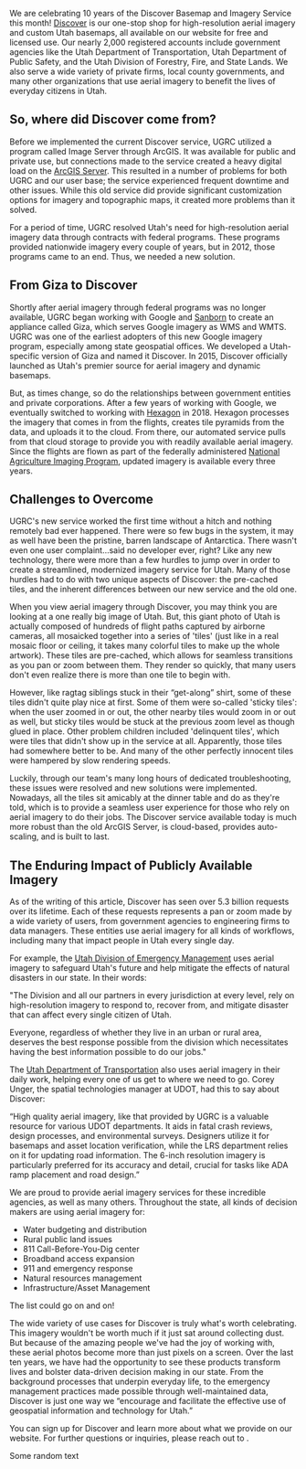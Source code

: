 
We are celebrating 10 years of the Discover Basemap and Imagery Service this month! [Discover](/products/discover/) is our one-stop shop for high-resolution aerial imagery and custom Utah basemaps, all available on our website for free and licensed use. Our nearly 2,000 registered accounts include government agencies like the Utah Department of Transportation, Utah Department of Public Safety, and the Utah Division of Forestry, Fire, and State Lands. We also serve a wide variety of private firms, local county governments, and many other organizations that use aerial imagery to benefit the lives of everyday citizens in Utah.

## So, where did Discover come from?

Before we implemented the current Discover service, UGRC utilized a program called Image Server through ArcGIS. It was available for public and private use, but connections made to the service created a heavy digital load on the [ArcGIS Server](https://enterprise.arcgis.com/en/image/latest/get-started/windows/what-is-arcgis-image-server-.htm). This resulted in a number of problems for both UGRC and our user base; the service experienced frequent downtime and other issues. While this old service did provide significant customization options for imagery and topographic maps, it created more problems than it solved.

For a period of time, UGRC resolved Utah's need for high-resolution aerial imagery data through contracts with federal programs. These programs provided nationwide imagery every couple of years, but in 2012, those programs came to an end. Thus, we needed a new solution.

## From Giza to Discover

Shortly after aerial imagery through federal programs was no longer available, UGRC began working with Google and [Sanborn](https://sanborn.com/) to create an appliance called Giza, which serves Google imagery as WMS and WMTS. UGRC was one of the earliest adopters of this new Google imagery program, especially among state geospatial offices. We developed a Utah-specific version of Giza and named it Discover. In 2015, Discover officially launched as Utah's premier source for aerial imagery and dynamic basemaps.

But, as times change, so do the relationships between government entities and private corporations. After a few years of working with Google, we eventually switched to working with [Hexagon](https://hexagon.com/products/aerial-imagery) in 2018. Hexagon processes the imagery that comes in from the flights, creates tile pyramids from the data, and uploads it to the cloud. From there, our automated service pulls from that cloud storage to provide you with readily available aerial imagery. Since the flights are flown as part of the federally administered [National Agriculture Imaging Program](https://naip-usdaonline.hub.arcgis.com/), updated imagery is available every three years.

## Challenges to Overcome

UGRC's new service worked the first time without a hitch and nothing remotely bad ever happened. There were so few bugs in the system, it may as well have been the pristine, barren landscape of Antarctica. There wasn't even one user complaint…said no developer ever, right? Like any new technology, there were more than a few hurdles to jump over in order to create a streamlined, modernized imagery service for Utah. Many of those hurdles had to do with two unique aspects of Discover: the pre-cached tiles, and the inherent differences between our new service and the old one.

When you view aerial imagery through Discover, you may think you are looking at a one really big image of Utah. But, this giant photo of Utah is actually composed of hundreds of flight paths captured by airborne cameras, all mosaicked together into a series of 'tiles' (just like in a real mosaic floor or ceiling, it takes many colorful tiles to make up the whole artwork). These tiles are pre-cached, which allows for seamless transitions as you pan or zoom between them. They render so quickly, that many users don't even realize there is more than one tile to begin with.

However, like ragtag siblings stuck in their “get-along” shirt, some of these tiles didn't quite play nice at first. Some of them were so-called 'sticky tiles': when the user zoomed in or out, the other nearby tiles would zoom in or out as well, but sticky tiles would be stuck at the previous zoom level as though glued in place. Other problem children included 'delinquent tiles', which were tiles that didn't show up in the service at all. Apparently, those tiles had somewhere better to be. And many of the other perfectly innocent tiles were hampered by slow rendering speeds.

Luckily, through our team's many long hours of dedicated troubleshooting, these issues were resolved and new solutions were implemented. Nowadays, all the tiles sit amicably at the dinner table and do as they're told, which is to provide a seamless user experience for those who rely on aerial imagery to do their jobs. The Discover service available today is much more robust than the old ArcGIS Server, is cloud-based, provides auto-scaling, and is built to last.

## The Enduring Impact of Publicly Available Imagery

As of the writing of this article, Discover has seen over 5.3 billion requests over its lifetime. Each of these requests represents a pan or zoom made by a wide variety of users, from government agencies to engineering firms to data managers. These entities use aerial imagery for all kinds of workflows, including many that impact people in Utah every single day.

For example, the [Utah Division of Emergency Management](https://dem.utah.gov/) uses aerial imagery to safeguard Utah's future and help mitigate the effects of natural disasters in our state. In their words:

"The Division and all our partners in every jurisdiction at every level, rely on high-resolution imagery to respond to, recover from, and mitigate disaster that can affect every single citizen of Utah.

Everyone, regardless of whether they live in an urban or rural area, deserves the best response possible from the division which necessitates having the best information possible to do our jobs." 

The [Utah Department of Transportation](https://www.udot.utah.gov/connect/) also uses aerial imagery in their daily work, helping every one of us get to where we need to go. Corey Unger, the spatial technologies manager at UDOT, had this to say about Discover:

“High quality aerial imagery, like that provided by UGRC is a valuable resource for various UDOT departments. It aids in fatal crash reviews, design processes, and environmental surveys. Designers utilize it for basemaps and asset location verification, while the LRS department relies on it for updating road information. The 6-inch resolution imagery is particularly preferred for its accuracy and detail, crucial for tasks like ADA ramp placement and road design.”

We are proud to provide aerial imagery services for these incredible agencies, as well as many others. Throughout the state, all kinds of decision makers are using aerial imagery for:

- Water budgeting and distribution
- Rural public land issues
- 811 Call-Before-You-Dig center
- Broadband access expansion 
- 911 and emergency response 
- Natural resources management
- Infrastructure/Asset Management

The list could go on and on!

The wide variety of use cases for Discover is truly what's worth celebrating. This imagery wouldn't be worth much if it just sat around collecting dust. But because of the amazing people we've had the joy of working with, these aerial photos become more than just pixels on a screen. Over the last ten years, we have had the opportunity to see these products transform lives and bolster data-driven decision making in our state. From the background processes that underpin everyday life, to the emergency management practices made possible through well-maintained data, Discover is just one way we “encourage and facilitate the effective use of geospatial information and technology for Utah.”

You can sign up for Discover and learn more about what we provide on our website. For further questions or inquiries, please reach out to <Contacts inline subject={frontmatter.title} contactKey='elevation' />.

Some random text
